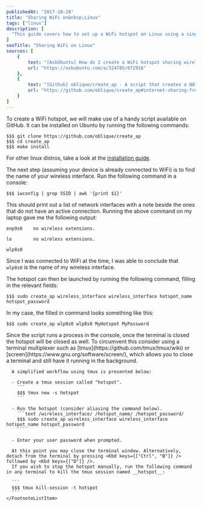 ```yaml
---
publishedAt: "2017-10-28"
title: "Sharing WiFi on&nbsp;Linux"
tags: ["linux"]
description: [
  "This guide covers how to set up a WiFi hotspot on Linux using a single adapter. The scenario it aims to solve is one where only one device (for instance a laptop) is connected to a WiFi network that has a whitelist of permitted MAC addresses. The connected device can then be used to create a hotspot that other devices can connect to for internet access."
]
seoTitle: "Sharing WiFi on Linux"
sources: [
	{
		text: "[AskUbuntu] How do I create a WiFi hotspot sharing wireless internet connection (single adapter)?",
		url: "https://askubuntu.com/a/324785/672916"
	},
	{
		text: "[Github] oblique/create_ap - A script that creates a NATed or Bridged WiFi Access Point",
		url: "https://github.com/oblique/create_ap#internet-sharing-from-the-same-wifi-interface"
	}
]
---
```



<StepHeading text="Installing create_ap" />

To create a WiFi hotspot, we will make use of a handy script available on GitHub. It can be installed on Ubuntu by running the following commands:

```
$$$ git clone https://github.com/oblique/create_ap
$$$ cd create_ap
$$$ make install
```

For other linux distros, take a look at the [installation guide](https://github.com/oblique/create_ap#installation).

<StepHeading text="Finding your wireless interface name" />

The next step (assuming your device is already connected to WiFi) is to find the name of your wireless interface. Run the following command in a console:

```
$$$ iwconfig | grep SSID | awk '{print $1}'
```

This should print out a list of network interfaces with a note beside the ones that do not have an active connection. Running the above command on my laptop gave me the following output:

```samp
enp9s0    no wireless extensions.

lo        no wireless extensions.

wlp8s0
```

Since I was connected to WiFi at the time, I was able to conclude that `wlp8s0` is the name of my wireless interface.

<StepHeading text="Launching the hotspot" />

The hotspot can then be launched by running the following command<FootnoteTrigger index={1} />, filling in the relevant fields:

```text /wireless_interface/ /hotspot_name/ /hotspot_password/
$$$ sudo create_ap wireless_interface wireless_interface hotspot_name hotspot_password
```

In my case, the filled in command looks something like this:

```
$$$ sudo create_ap wlp8s0 wlp8s0 MyHotspot MyPassword
```

<EndMatter sources={frontmatter.sources}>
  <FootnoteList>
    <FootnoteListItem index={1} type="blocks">
      Since the script runs a process in the console, once the terminal is closed the hotspot will be closed as well. To circumvent this consider using a terminal multiplexer such as [tmux](https://github.com/tmux/tmux/wiki) or [screen](https://www.gnu.org/software/screen/), which allows you to close a terminal and still have it running in the background.

      A simplified workflow using tmux is presented below:

      - Create a tmux session called "hotspot".
        ```
        $$$ tmux new -s hotspot
        ```

      - Run the hotspot (consider aliasing the command below).
        ```text /wireless_interface/ /hotspot_name/ /hotspot_password/
        $$$ sudo create_ap wireless_interface wireless_interface hotspot_name hotspot_password
        ```

      - Enter your user password when prompted.

      At this point you may close the terminal window. Alternatively, detach from the terminal by pressing <Kbd keys={["Ctrl", "B"]} /> followed by <Kbd keys={["D"]} />.
      If you wish to stop the hotspot manually, run the following command in any terminal to kill the tmux session named __hotspot__:

      ```
      $$$ tmux kill-session -t hotspot
      ```
    </FootnoteListItem>
  </FootnoteList>
</EndMatter>
